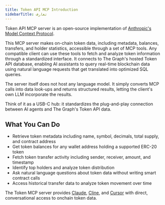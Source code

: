 ```yaml
---
title: Token API MCP Introduction
sidebarTitle: تعارف
---
```


Token API MCP server is an open-source implementation of [Anthropic's Model Context Protocol](https://modelcontextprotocol.io/introduction).

This MCP server makes on-chain token data, including metadata, balances, transfers, and holder statistics, accessible through a set of MCP tools. Any compatible client can use these tools to fetch and analyze token information through a standardized interface. It connects to The Graph's hosted Token API database, enabling AI assistants to query real-time blockchain data using natural language requests that get translated into optimized SQL queries.

The server itself does not host any language model. It simply converts MCP calls into data look-ups and returns structured results, letting the client's own LLM incorporate the results.

Think of it as a USB-C hub: it standardizes the plug-and-play connection between AI agents and The Graph's Token API data.

## What You Can Do

- Retrieve token metadata including name, symbol, decimals, total supply, and contract address
- Get token balances for any wallet address holding a supported ERC-20 token
- Fetch token transfer activity including sender, receiver, amount, and timestamp
- Identify top holders and analyze token distribution
- Ask natural language questions about token data without writing smart contract calls
- Access historical transfer data to analyze token movement over time

The Token MCP server provides [Claude](/ai-suite/token-api-mcp/claude/), [Cline](/ai-suite/token-api-mcp/cline/), and [Cursor](/ai-suite/token-api-mcp/cursor/) with direct, conversational access to onchain token data.
